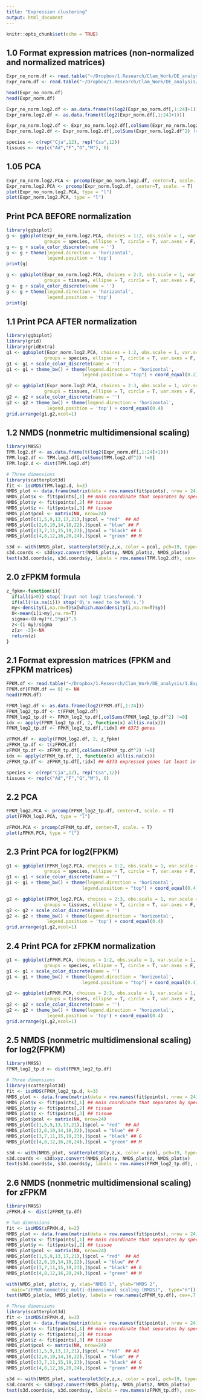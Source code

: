 ```yaml
---
title: "Expression clustering"
output: html_document
---
```


```r
knitr::opts_chunk$set(echo = TRUE)
```

## 1.0 Format expression matrices (non-normalized and normalized matrices)
```r
Expr_no_norm.df <- read.table("~/Dropbox/1.Research/Clam_Work/DE_analysis/1.Expr_matrix/Cja_Csa.TPM.not_cross_norm")
Expr_norm.df <- read.table("~/Dropbox/1.Research/Clam_Work/DE_analysis/1.Expr_matrix/Cja_Csa.TPM.TMM.EXPR.matrix")

head(Expr_no_norm.df)
head(Expr_norm.df)

Expr_no_norm.log2.df <- as.data.frame(t(log2(Expr_no_norm.df[,1:24]+1)))
Expr_norm.log2.df <- as.data.frame(t(log2(Expr_norm.df[,1:24]+1)))

Expr_no_norm.log2.df <- Expr_no_norm.log2.df[,colSums(Expr_no_norm.log2.df^2) !=0]
Expr_norm.log2.df <- Expr_norm.log2.df[,colSums(Expr_norm.log2.df^2) !=0]

species <- c(rep("Cja",12), rep("Csa",12))
tissues <- rep(c("Ad","F","G","M"), 6)
```

## 1.05 PCA
```r
Expr_no_norm.log2.PCA <- prcomp(Expr_no_norm.log2.df, center=T, scale. = T)
Expr_norm.log2.PCA <- prcomp(Expr_norm.log2.df, center=T, scale. = T)
plot(Expr_no_norm.log2.PCA, type = "l")
plot(Expr_norm.log2.PCA, type = "l")
```

## Print PCA BEFORE normalization
```r
library(ggbiplot)
g <- ggbiplot(Expr_no_norm.log2.PCA, choices = 1:2, obs.scale = 1, var.scale = 1, 
              groups = species, ellipse = T, circle = T, var.axes = F, labels = rownames(Expr_no_norm.log2.PCA$x))
g <- g + scale_color_discrete(name = '')
g <- g + theme(legend.direction = 'horizontal', 
               legend.position = 'top')
print(g)

g <- ggbiplot(Expr_no_norm.log2.PCA, choices = 2:3, obs.scale = 1, var.scale = 1, 
              groups = tissues, ellipse = T, circle = T, var.axes = F, labels = rownames(Expr_no_norm.log2.PCA$x))
g <- g + scale_color_discrete(name = '')
g <- g + theme(legend.direction = 'horizontal', 
               legend.position = 'top')
print(g)
```

## 1.1 Print PCA AFTER normalization
```r
library(ggbiplot)
library(grid)
library(gridExtra)
g1 <- ggbiplot(Expr_norm.log2.PCA, choices = 1:2, obs.scale = 1, var.scale = 1, 
              groups = species, ellipse = T, circle = T, var.axes = F, labels = rownames(Expr_norm.log2.PCA$x))
g1 <- g1 + scale_color_discrete(name = '')
g1 <- g1 + theme_bw() + theme(legend.direction = 'horizontal',
                            legend.position = "top") + coord_equal(0.2)

g2 <- ggbiplot(Expr_norm.log2.PCA, choices = 2:3, obs.scale = 1, var.scale = 1, 
              groups = tissues, ellipse = T, circle = T, var.axes = F, labels = rownames(Expr_norm.log2.PCA$x))
g2 <- g2 + scale_color_discrete(name = '')
g2 <- g2 + theme_bw() + theme(legend.direction = 'horizontal', 
               legend.position = 'top') + coord_equal(0.4)
grid.arrange(g1,g2,ncol=1)
```

## 1.2 NMDS (nonmetric multidimensional scaling)
```r
library(MASS)
TPM.log2.df <- as.data.frame(t(log2(Expr_norm.df[,1:24]+1)))
TPM.log2.df <- TPM.log2.df[,colSums(TPM.log2.df^2) !=0]
TPM.log2.d <- dist(TPM.log2.df)

# Three dimensions
library(scatterplot3d)
fit <- isoMDS(TPM.log2.d, k=3)
NMDS_plot <- data.frame(matrix(data = row.names(fit$points), nrow = 24))
NMDS_plot$x <- fit$points[,1] ## main coordinate that separates by species
NMDS_plot$y <- fit$points[,2] ## tissue
NMDS_plot$z <- fit$points[,3] ## tissue
NMDS_plot$pcol <- matrix(NA, nrow=24)
NMDS_plot[c(1,5,9,13,17,21),]$pcol = "red"  ## Ad
NMDS_plot[c(2,6,10,14,18,22),]$pcol = "blue" ## F
NMDS_plot[c(3,7,11,15,19,23),]$pcol = "black" ## G
NMDS_plot[c(4,8,12,16,20,24),]$pcol = "green" ## M

s3d <- with(NMDS_plot, scatterplot3d(y,z,x, color = pcol, pch=19, type="h", xlab = "NMDS2", ylab = "NMDS3", zlab = "NMDS1"))
s3d.coords <- s3d$xyz.convert(NMDS_plot$y, NMDS_plot$z, NMDS_plot$x)
text(s3d.coords$x, s3d.coords$y, labels = row.names(TPM.log2.df), cex=.7)
```


## 2.0 zFPKM formula
```r
z_fpkm<-function(i){
  if(all(i>0)) stop('Input not log2 transformed.')
  if(all(!is.na(i))) stop('0\'s need to be NA\'s.')
  my<-density(i,na.rm=T)$x[which.max(density(i,na.rm=T)$y)]
  U<-mean(i[i>my],na.rm=T)
  sigma<-(U-my)*(.5*pi)^.5
  z<-(i-my)/sigma
  z[z< -3]<-NA
  return(z)
}
```

## 2.1 Format expression matrices (FPKM and zFPKM matrices)
```r
FPKM.df <- read.table("~/Dropbox/1.Research/Clam_Work/DE_analysis/1.Expr_matrix/Cja_Csa.FPKM.matrix")
FPKM.df[FPKM.df == 0] <- NA
head(FPKM.df)

FPKM_log2.df <- as.data.frame(log2(FPKM.df[,1:24]))
FPKM_log2_tp.df <- t(FPKM_log2.df)
FPKM_log2_tp.df <- FPKM_log2_tp.df[,colSums(FPKM_log2_tp.df^2) !=0]
idx <- apply(FPKM_log2_tp.df, 2, function(x) all(is.na(x)))
FPKM_log2_tp.df <- FPKM_log2_tp.df[,!idx] ## 6373 genes

zFPKM.df <- apply(FPKM_log2.df, 2, z_fpkm)
zFPKM_tp.df <- t(zFPKM.df)
zFPKM_tp.df <- zFPKM_tp.df[,colSums(zFPKM_tp.df^2) !=0]
idx <- apply(zFPKM_tp.df, 2, function(x) all(is.na(x)))
zFPKM_tp.df <- zFPKM_tp.df[,!idx] ## 6373 expressed genes (at least in one library)

species <- c(rep("Cja",12), rep("Csa",12))
tissues <- rep(c("Ad","F","G","M"), 6)
```

## 2.2 PCA
```r
FPKM_log2.PCA <- prcomp(FPKM_log2_tp.df, center=T, scale. = T)
plot(FPKM_log2.PCA, type = "l")

zFPKM.PCA <- prcomp(zFPKM_tp.df, center=T, scale. = T)
plot(zFPKM.PCA, type = "l")
```

## 2.3 Print PCA for log2(FPKM)
```r
g1 <- ggbiplot(FPKM_log2.PCA, choices = 1:2, obs.scale = 1, var.scale = 1, 
              groups = species, ellipse = T, circle = T, var.axes = F, labels = rownames(Expr_norm.log2.PCA$x))
g1 <- g1 + scale_color_discrete(name = '')
g1 <- g1 + theme_bw() + theme(legend.direction = 'horizontal',
                            legend.position = "top") + coord_equal(0.4)

g2 <- ggbiplot(FPKM_log2.PCA, choices = 2:3, obs.scale = 1, var.scale = 1, 
              groups = tissues, ellipse = T, circle = T, var.axes = F, labels = rownames(Expr_norm.log2.PCA$x))
g2 <- g2 + scale_color_discrete(name = '')
g2 <- g2 + theme_bw() + theme(legend.direction = 'horizontal', 
               legend.position = 'top') + coord_equal(0.4)
grid.arrange(g1,g2,ncol=1)
```


## 2.4 Print PCA for zFPKM  normalization
```r
g1 <- ggbiplot(zFPKM.PCA, choices = 1:2, obs.scale = 1, var.scale = 1, 
              groups = species, ellipse = T, circle = T, var.axes = F, labels = rownames(Expr_norm.log2.PCA$x))
g1 <- g1 + scale_color_discrete(name = '')
g1 <- g1 + theme_bw() + theme(legend.direction = 'horizontal',
                            legend.position = "top") + coord_equal(0.4)

g2 <- ggbiplot(zFPKM.PCA, choices = 2:3, obs.scale = 1, var.scale = 1, 
              groups = tissues, ellipse = T, circle = T, var.axes = F, labels = rownames(Expr_norm.log2.PCA$x))
g2 <- g2 + scale_color_discrete(name = '')
g2 <- g2 + theme_bw() + theme(legend.direction = 'horizontal', 
               legend.position = 'top') + coord_equal(0.4)
grid.arrange(g1,g2,ncol=1)
```



## 2.5 NMDS (nonmetric multidimensional scaling) for log2(FPKM)
```r
library(MASS)
FPKM_log2_tp.d <- dist(FPKM_log2_tp.df)

# Three dimensions
library(scatterplot3d)
fit <- isoMDS(FPKM_log2_tp.d, k=3)
NMDS_plot <- data.frame(matrix(data = row.names(fit$points), nrow = 24))
NMDS_plot$x <- fit$points[,1] ## main coordinate that separates by species
NMDS_plot$y <- fit$points[,2] ## tissue
NMDS_plot$z <- fit$points[,3] ## tissue
NMDS_plot$pcol <- matrix(NA, nrow=24)
NMDS_plot[c(1,5,9,13,17,21),]$pcol = "red"  ## Ad
NMDS_plot[c(2,6,10,14,18,22),]$pcol = "blue" ## F
NMDS_plot[c(3,7,11,15,19,23),]$pcol = "black" ## G
NMDS_plot[c(4,8,12,16,20,24),]$pcol = "green" ## M

s3d <- with(NMDS_plot, scatterplot3d(y,z,x, color = pcol, pch=19, type="h", xlab = "NMDS2", ylab = "NMDS3", zlab = "NMDS1"))
s3d.coords <- s3d$xyz.convert(NMDS_plot$y, NMDS_plot$z, NMDS_plot$x)
text(s3d.coords$x, s3d.coords$y, labels = row.names(FPKM_log2_tp.df), cex=.7)
```


## 2.6 NMDS (nonmetric multidimensional scaling) for zFPKM
```r
library(MASS)
zFPKM.d <- dist(zFPKM_tp.df)

# Two dimensions
fit <- isoMDS(zFPKM.d, k=2)
NMDS_plot <- data.frame(matrix(data = row.names(fit$points), nrow = 24))
NMDS_plot$x <- fit$points[,1] ## main coordinate that separates by species
NMDS_plot$y <- fit$points[,2] ## tissue
NMDS_plot$pcol <- matrix(NA, nrow=24)
NMDS_plot[c(1,5,9,13,17,21),]$pcol = "red"  ## Ad
NMDS_plot[c(2,6,10,14,18,22),]$pcol = "blue" ## F
NMDS_plot[c(3,7,11,15,19,23),]$pcol = "black" ## G
NMDS_plot[c(4,8,12,16,20,24),]$pcol = "green" ## M

with(NMDS_plot, plot(x, y, xlab="NMDS 1", ylab="NMDS 2", 
  main="zFPKM nonmetric multi-dimensional scaling (NMDS)",	type="n"))
text(NMDS_plot$x, NMDS_plot$y, labels = row.names(zFPKM_tp.df), cex=.7, col = NMDS_plot$pcol)

# Three dimensions
library(scatterplot3d)
fit <- isoMDS(zFPKM.d, k=3)
NMDS_plot <- data.frame(matrix(data = row.names(fit$points), nrow = 24))
NMDS_plot$x <- fit$points[,1] ## main coordinate that separates by species
NMDS_plot$y <- fit$points[,2] ## tissue
NMDS_plot$z <- fit$points[,3] ## tissue
NMDS_plot$pcol <- matrix(NA, nrow=24)
NMDS_plot[c(1,5,9,13,17,21),]$pcol = "red"  ## Ad
NMDS_plot[c(2,6,10,14,18,22),]$pcol = "blue" ## F
NMDS_plot[c(3,7,11,15,19,23),]$pcol = "black" ## G
NMDS_plot[c(4,8,12,16,20,24),]$pcol = "green" ## M

s3d <- with(NMDS_plot, scatterplot3d(y,z,x, color = pcol, pch=19, type="h", xlab = "NMDS2", ylab = "NMDS3", zlab = "NMDS1"))
s3d.coords <- s3d$xyz.convert(NMDS_plot$y, NMDS_plot$z, NMDS_plot$x)
text(s3d.coords$x, s3d.coords$y, labels = row.names(zFPKM_tp.df), cex=.7)
```

